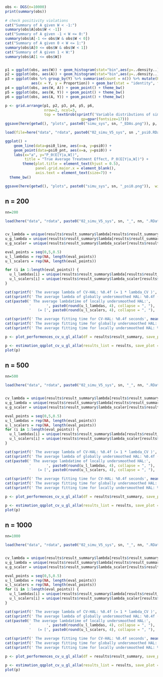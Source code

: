 
```r
obs <- DGS(n=10000)
print(summary(obs))
  
# check positivity violations
cat("Summary of A given W < -1:")
summary(obs$A[obs$W < -1])
cat("Summary of A given -1 < W <= 0:")
summary(obs$A[-1 <= obs$W & obs$W < 0])
cat("Summary of A given 0 < W <= 1:")
summary(obs$A[0 <= obs$W & obs$W < 1])
cat("Summary of A given 1 < W:")
summary(obs$A[1 <= obs$W])


p1 = ggplot(obs, aes(W)) + geom_histogram(stat="bin",aes(y=..density..), color='lightyellow', fill='lightyellow') + geom_density(lwd=1) + theme_bw() + labs(y='Density')
p2 = ggplot(obs, aes(A)) + geom_histogram(stat="bin",aes(y=..density..), color='lightyellow', fill='lightyellow') + geom_density(lwd=1) + theme_bw() + labs(y='Density')
p3 = ggplot(obs %>% group_by(Y) %>% summarise(count = n()) %>% mutate(Proportion = count / 10000), 
            aes(x = Y, y = Proportion)) + geom_bar(stat = "identity", fill='lightyellow', color='grey') + theme_bw()
p4 = ggplot(obs, aes(W, A)) + geom_point() + theme_bw()
p5 = ggplot(obs, aes(W, Y)) + geom_point() + theme_bw()
p6 = ggplot(obs, aes(A, Y)) + geom_point() + theme_bw()

p <- grid.arrange(p1, p2, p3, p4, p5, p6, 
                  nrow=2, ncol=3,
                  top = textGrob(sprintf('Variable distributions of simulation %i', sn), 
                                   gp=gpar(fontsize=17)))
ggsave(here(getwd(), "plots", paste0("simu_sys", sn, "_EDAs.png")), p, width = 10, height = 6, dpi = 1000)
```


```r
load(file=here("data", "rdata", paste0("02_simu_V5_sys", sn ,"_psi0.RData")))

ggplot() +
    geom_line(data=psi0_line, aes(x=a, y=psi0)) + 
    geom_point(data=psi0_pnt, aes(x=a, y=psi0)) + 
    labs(x="a", y="P_0(E[Y|a,W])",
         title = "True Average Treatment Effect, P_0(E[Y|a,W])") +
        theme(plot.title = element_text(hjust = 0.5),
              panel.grid.major.x = element_blank(),
              axis.text = element_text(size=7)) +
  theme_bw()

ggsave(here(getwd(), "plots", paste0("simu_sys", sn, "_psi0.png")),  width = 5, height = 4, dpi = 1000)

```


## n = 200
```r
nn=200
```

```r
load(here("data", "rdata", paste0("02_simu_V5_sys", sn, "_", nn, ".RData")))


cv_lambda = unique(results$result_summary$lambda[results$result_summary$method == 'CV'])
u_g_lambda = unique(results$result_summary$lambda[results$result_summary$method == 'U_G'])
u_g_scaler = unique(results$result_summary$lambda_scaler[results$result_summary$method == 'U_G'])

eval_points = seq(0,5,0.5)
u_l_lambdas = rep(NA, length(eval_points))
u_l_scalers = rep(NA, length(eval_points))

for (i in 1:length(eval_points)) {
  u_l_lambdas[i] = unique(results$result_summary$lambda[results$result_summary$method == 'U_L' & results$result_summary$a == eval_points[i]])
  u_l_scalers[i] = unique(results$result_summary$lambda_scaler[results$result_summary$method == 'U_L' & results$result_summary$a == eval_points[i]])
}

cat(sprintf(' The average lambda of CV-HAL: %0.4f (= 1 * lambda_CV )', cv_lambda))
cat(sprintf(' The average lambda of globally undersmoothed HAL: %0.4f (= %0.4f * lambda_CV )', u_g_lambda, u_g_scaler))
cat(paste0(' The average lambdatime of locally undersmoothed HAL:', 
           '       ', paste0(round(u_l_lambdas, 4), collapse = ", "),
           '   (= [', paste0(round(u_l_scalers, 4), collapse = ", "), '] * lambda_CV'))

cat(sprintf(' The average fitting time for CV-HAL: %0.4f seconds', mean(results$result_summary$hal_fit_time[results$result_summary$method=='CV'])))
cat(sprintf(' The average fitting time for globally undersmoothed HAL: %0.4f seconds', mean(results$result_summary$hal_fit_time[results$result_summary$method=='U_G'])))
cat(sprintf(' The average fitting time for locally undersmoothed HAL: %0.4f seconds', mean(results$result_summary$hal_fit_time[results$result_summary$method=='U_L'])))


```

```r
p <- plot_performences_cv_u_gl_alla(df = results$result_summary, save_plot = here(getwd(), "plots", paste0("simu_sys", sn, "_n", n, "_performences.png")))
```

```r
p <- estimation_qqplot_cv_u_gl_alla(results_list = results, save_plot = here(getwd(), "plots", paste0("simu_sys", sn, "_n", n, "_QQplots.png")))
plot(p)
```


## n = 500
```r
nn=500
```

```r
load(here("data", "rdata", paste0("02_simu_V5_sys", sn, "_", nn, ".RData")))


cv_lambda = unique(results$result_summary$lambda[results$result_summary$method == 'CV'])
u_g_lambda = unique(results$result_summary$lambda[results$result_summary$method == 'U_G'])
u_g_scaler = unique(results$result_summary$lambda_scaler[results$result_summary$method == 'U_G'])

eval_points = seq(0,5,0.5)
u_l_lambdas = rep(NA, length(eval_points))
u_l_scalers = rep(NA, length(eval_points))
for (i in 1:length(eval_points)) {
  u_l_lambdas[i] = unique(results$result_summary$lambda[results$result_summary$method == 'U_L' & results$result_summary$a == eval_points[i]])
  u_l_scalers[i] = unique(results$result_summary$lambda_scaler[results$result_summary$method == 'U_L' & results$result_summary$a == eval_points[i]])
}

cat(sprintf(' The average lambda of CV-HAL: %0.4f (= 1 * lambda_CV )', cv_lambda))
cat(sprintf(' The average lambda of globally undersmoothed HAL: %0.4f (= %0.4f * lambda_CV )', u_g_lambda, u_g_scaler))
cat(paste0(' The average lambdatime of locally undersmoothed HAL:', 
           '       ', paste0(round(u_l_lambdas, 4), collapse = ", "),
           '   (= [', paste0(round(u_l_scalers, 4), collapse = ", "), '] * lambda_CV'))

cat(sprintf(' The average fitting time for CV-HAL: %0.4f seconds', mean(results$result_summary$hal_fit_time[results$result_summary$method=='CV'])))
cat(sprintf(' The average fitting time for globally undersmoothed HAL: %0.4f seconds', mean(results$result_summary$hal_fit_time[results$result_summary$method=='U_G'])))
cat(sprintf(' The average fitting time for locally undersmoothed HAL: %0.4f seconds', mean(results$result_summary$hal_fit_time[results$result_summary$method=='U_L'])))


```

```r
p <- plot_performences_cv_u_gl_alla(df = results$result_summary, save_plot = here(getwd(), "plots", paste0("simu_sys", sn, "_n", n, "_performences.png")))
```

```r
p <- estimation_qqplot_cv_u_gl_alla(results_list = results, save_plot = here(getwd(), "plots", paste0("simu_sys", sn, "_n", n, "_QQplots.png")))
plot(p)
```


## n = 1000
```r
nn=1000
```

```r
load(here("data", "rdata", paste0("02_simu_V5_sys", sn, "_", nn, ".RData")))


cv_lambda = unique(results$result_summary$lambda[results$result_summary$method == 'CV'])
u_g_lambda = unique(results$result_summary$lambda[results$result_summary$method == 'U_G'])
u_g_scaler = unique(results$result_summary$lambda_scaler[results$result_summary$method == 'U_G'])

eval_points = seq(0,5,0.5)
u_l_lambdas = rep(NA, length(eval_points))
u_l_scalers = rep(NA, length(eval_points))
for (i in 1:length(eval_points)) {
  u_l_lambdas[i] = unique(results$result_summary$lambda[results$result_summary$method == 'U_L' & results$result_summary$a == eval_points[i]])
  u_l_scalers[i] = unique(results$result_summary$lambda_scaler[results$result_summary$method == 'U_L' & results$result_summary$a == eval_points[i]])
}

cat(sprintf(' The average lambda of CV-HAL: %0.4f (= 1 * lambda_CV )', cv_lambda))
cat(sprintf(' The average lambda of globally undersmoothed HAL: %0.4f (= %0.4f * lambda_CV )', u_g_lambda, u_g_scaler))
cat(paste0(' The average lambdatime of locally undersmoothed HAL:', 
           '       ', paste0(round(u_l_lambdas, 4), collapse = ", "),
           '   (= [', paste0(round(u_l_scalers, 4), collapse = ", "), '] * lambda_CV'))

cat(sprintf(' The average fitting time for CV-HAL: %0.4f seconds', mean(results$result_summary$hal_fit_time[results$result_summary$method=='CV'])))
cat(sprintf(' The average fitting time for globally undersmoothed HAL: %0.4f seconds', mean(results$result_summary$hal_fit_time[results$result_summary$method=='U_G'])))
cat(sprintf(' The average fitting time for locally undersmoothed HAL: %0.4f seconds', mean(results$result_summary$hal_fit_time[results$result_summary$method=='U_L'])))


```

```r
p <- plot_performences_cv_u_gl_alla(df = results$result_summary, save_plot = here(getwd(), "plots", paste0("simu_sys", sn, "_n", n, "_performences.png")))
```

```r
p <- estimation_qqplot_cv_u_gl_alla(results_list = results, save_plot = here(getwd(), "plots", paste0("simu_sys", sn, "_n", n, "_QQplots.png")))
plot(p)
```

